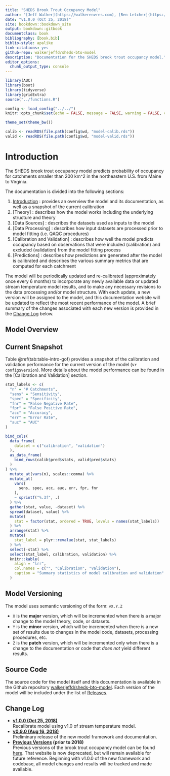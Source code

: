 ```yaml
--- 
title: "SHEDS Brook Trout Occupancy Model"
author: "[Jeff Walker](https://walkerenvres.com), [Ben Letcher](https://www.lsc.usgs.gov/?q=cafb-ben-letcher), and [Dan Hocking](https://hockinglab.weebly.com/)"
date: "v1.0.0 (Oct 25, 2018)"
site: bookdown::bookdown_site
output: bookdown::gitbook
documentclass: book
bibliography: [book.bib]
biblio-style: apalike
link-citations: yes
github-repo: walkerjeffd/sheds-bto-model
description: "Documentation for the SHEDS brook trout occupancy model."
editor_options: 
  chunk_output_type: console
---
```


```r
library(AUC)
library(boot)
library(tidyverse)
library(gridExtra)
source("../functions.R")

config <- load_config("../../")
knitr::opts_chunk$set(echo = FALSE, message = FALSE, warning = FALSE, comment = NA)

theme_set(theme_bw())

calib <- readRDS(file.path(config$wd, "model-calib.rds"))
valid <- readRDS(file.path(config$wd, "model-valid.rds"))
```

# Introduction {#intro}

The SHEDS brook trout occupancy model predicts probability of occupancy for catchments smaller than 200 km^2 in the northeastern U.S. from Maine to Virginia.

The documentation is divided into the following sections:

1. [Introduction] : provides an overview the model and its documentation, as well as a snapshot of the current calibration
1. [Theory] : describes how the model works including the underlying structure and theory
1. [Data Sources] : describes the datasets used as inputs to the model
1. [Data Processing] : describes how input datasets are processed prior to model fitting (i.e. QAQC procedures) 
1. [Calibration and Validation] : describes how well the model predicts occupancy based on observations that were included (calibration) and excluded (validation) from the model fitting process
1. [Predictions] : describes how predictions are generated after the model is calibrated and describes the various summary metrics that are computed for each catchment

The model will be periodically updated and re-calibrated (approximately once every 6 months) to incorporate any newly available data or updated stream temperature model results, and to make any necessary revisions to the data processing and/or model structure. With each update, a new version will be assigned to the model, and this documentation website will be updated to reflect the most recent performance of the model. A brief summary of the changes associated with each new version is provided in the [Change Log](#change-log) below.

## Model Overview

## Current Snapshot

Table \@ref(tab:table-intro-gof) provides a snapshot of the calibration and validation performance for the current version of the model (v`r config$version`). More details about the model performance can be found in the [Calibration and Validation] section.

```r

stat_labels <- c(
  "n" = "# Catchments",
  "sens" = "Sensitivity",
  "spec" = "Specificity",
  "fnr" = "False Negative Rate",
  "fpr" = "False Positive Rate",
  "acc" = "Accuracy",
  "err" = "Error Rate",
  "auc" = "AUC"
)

bind_cols(
  data_frame(
    dataset = c("calibration", "validation")
  ),
  as_data_frame(
    bind_rows(calib$pred$stats, valid$pred$stats)
  )
) %>%
  mutate_at(vars(n), scales::comma) %>% 
  mutate_at(
    vars(
      sens, spec, acc, auc, err, fpr, fnr
    ),
    ~ sprintf("%.3f", .)
  ) %>% 
  gather(stat, value, -dataset) %>% 
  spread(dataset, value) %>% 
  mutate(
    stat = factor(stat, ordered = TRUE, levels = names(stat_labels))
  ) %>% 
  arrange(stat) %>% 
  mutate(
    stat_label = plyr::revalue(stat, stat_labels)
  ) %>% 
  select(-stat) %>% 
  select(stat_label, calibration, validation) %>% 
  knitr::kable(
    align = "lrr", 
    col.names = c("", "Calibration", "Validation"),
    caption = "Summary statistics of model calibration and validation"
  )
```

## Model Versioning

The model uses semantic versioning of the form: `vX.Y.Z`

- `X` is the **major** version, which will be incremented when there is a major change to the model theory, code, or datasets.
- `Y` is the **minor** version, which will be incremented when there is a new set of results due to changes in the model code, datasets, processing procedures, etc.
- `Z` is the **patch** version, which will be incremented only when there is a change to the documentation or code that *does not* yield different results.

## Source Code

The source code for the model itself and this documentation is available in the Github repository [walkerjeffd/sheds-bto-model](https://github.com/walkerjeffd/sheds-bto-model). Each version of the model will be included under the list of  [Releases](https://github.com/walkerjeffd/sheds-bto-model/releases).

## Change Log {#change-log}

- **[v1.0.0 (Oct 25, 2018)](http://ecosheds.org/models/bto/v1.0.0/)**  
Recalibrate model using v1.0 of stream temperature model.
- **[v0.9.0 (Aug 16, 2018)](http://ecosheds.org/models/bto/v0.9.0/)**  
Preliminary release of the new model framework and documentation.
- **[Previous Versions](http://conte-ecology.github.io/Northeast_Bkt_Occupancy/) (prior to 2018)**  
Previous versions of the brook trout occupancy model can be found [here](http://conte-ecology.github.io/Northeast_Bkt_Occupancy/). That website is now deprecated, but will remain available for future reference. Beginning with v1.0.0 of the new framework and codebase, all model changes and results will be tracked and made available.

